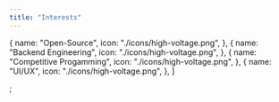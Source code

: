 ```yaml
---
title: "Interests"
---
```


  {
    name: "Open-Source",
    icon: "./icons/high-voltage.png",
  },
  {
    name: "Backend Engineering",
    icon: "./icons/high-voltage.png",
  },
  {
    name: "Competitive Progamming",
    icon: "./icons/high-voltage.png",
  },
  {
    name: "UI/UX",
    icon: "./icons/high-voltage.png",
  },
]

;
